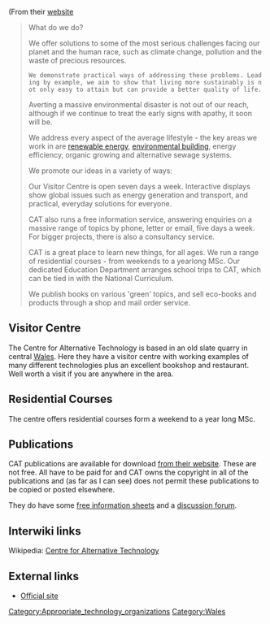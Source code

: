 (From their [http://www.cat.org.uk/information/aboutcatx.tmpl?init=1 website]

<BLOCKQUOTE>What do we do?

We offer solutions to some of the most serious challenges facing our planet and the human race, such as climate change, pollution and the waste of precious resources.

 We demonstrate practical ways of addressing these problems. Leading by example, we aim to show that living more sustainably is not only easy to attain but can provide a better quality of life.

Averting a massive environmental disaster is not out of our reach, although if we continue to treat the early signs with apathy, it soon will be.

We address every aspect of the average lifestyle - the key areas we work in are [[renewable energy]], [[environmental building]], energy efficiency, organic growing and alternative sewage systems.

We promote our ideas in a variety of ways:

Our Visitor Centre is open seven days a week. Interactive displays show global issues such as energy generation and transport, and practical, everyday solutions for everyone.

CAT also runs a free information service, answering enquiries on a massive range of topics by phone, letter or email, five days a week. For bigger projects, there is also a consultancy service.

CAT is a great place to learn new things, for all ages. We run a range of residential courses - from weekends to a yearlong MSc. Our dedicated Education Department arranges school trips to CAT, which can be tied in with the National Curriculum.

We publish books on various 'green' topics, and sell eco-books and products through a shop and mail order service.</BLOCKQUOTE>

{{TOC right}}

== Visitor Centre  ==

The Centre for Alternative Technology is based in an old slate quarry in central [[Wales]]. Here they have a visitor centre with working examples of many different technologies plus an excellent bookshop and restaurant. Well worth a visit if you are anywhere in the area.

== Residential Courses ==

The centre offers residential courses form a weekend to a year long MSc.

== Publications  ==

CAT publications are available for download [http://www.cat.org.uk/catpubs/pubs_content.tmpl?subdir=catpubs&sku=PUBS_30 from their website]. These are not free. All have to be paid for and CAT owns the copyright in all of the publications and (as far as I can see) does not permit these publications to be copied or posted elsewhere.<br> 


They do have some [http://www.cat.org.uk/information/info_content.tmpl free information sheets] and a [http://forum.cat.org.uk/index.php discussion forum].<br>

== Interwiki links ==
Wikipedia: [[wikipedia:Centre for Alternative Technology|Centre for Alternative Technology]] 

== External links ==

* [http://www.cat.org.uk/ Official site]

{{copyedit|
* Paraphrase the big chunk of text from their website. 
* Referring to the Wikipedia article, their homepage and other sources, describe some specific projects.
* Are there specific achievements to mention?}}

[[Category:Appropriate_technology_organizations]]
[[Category:Wales]]
